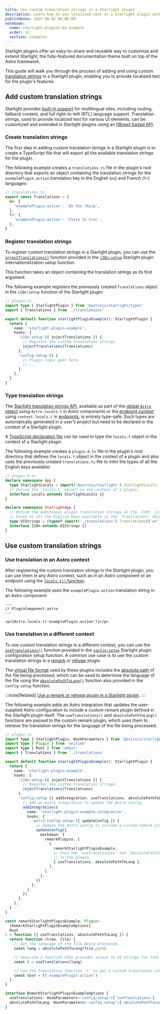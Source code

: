 ```yaml
---
title: Use custom translation strings in a Starlight plugin
description: Learn how to use localized text in a Starlight plugin with custom translation strings.
publishDate: 2025-06-02 06:00:00
notebook:
  name: starlight-plugins-by-example
  order: 11
  section: examples
---
```


Starlight plugins offer an easy-to-share and reusable way to customize and extend Starlight, the fully-featured documentation theme built on top of the Astro framework.

This guide will walk you through the process of adding and using custom [translation strings](https://starlight.astro.build/guides/i18n/#using-ui-translations) in a Starlight plugin, enabling you to provide localized text for the plugin's features.


<Prerequisites />

## Add custom translation strings

Starlight provides [built-in support](https://starlight.astro.build/guides/i18n/) for multilingual sites, including routing, fallback content, and full right-to-left (RTL) language support.
Translation strings, used to provide localized text for various UI elements, can be customized and extended in Starlight plugins using an [i18next-based API](https://www.i18next.com).

### Create translation strings

The first step in adding custom translation strings in a Starlight plugin is to create a TypeScript file that will export all the available translation strings for the plugin.

The following example creates a `translations.ts` file in the plugin's root directory that exports an object containing the translation strings for the `examplePlugin.action` translation key in the English (`en`) and French (`fr`) languages:

```ts
// translations.ts
export const Translations = {
  en: {
    'examplePlugin.action': 'Do the thing',
  },
  fr: {
    'examplePlugin.action': 'Faire le truc',
  },
}
```

### Register translation strings

To register custom translation strings in a Starlight plugin, you can use the [`injectTranslations()`](https://starlight.astro.build/reference/plugins/#injecttranslations) function provided in the [`i18n:setup`](https://starlight.astro.build/reference/plugins/#i18nsetup) Starlight plugin internationalization setup function.

This function takes an object containing the translation strings as its first argument.

The following example registers the previously created `Translations` object in the `i18n:setup` function of the Starlight plugin:

```ts / (injectTranslations) / {3,11}
// plugin.ts
import type { StarlightPlugin } from '@astrojs/starlight/types'
import { Translations } from './translations'

export default function starlightPluginExample(): StarlightPlugin {
  return {
    name: 'starlight-plugin-example',
    hooks: {
      'i18n:setup'({ injectTranslations }) {
        // Register the custom translation strings.
        injectTranslations(Translations)
      },
      'config:setup'() {
        // Plugin logic goes here.
        // ...
      },
    },
  }
}
```

### Type translation strings

The [Starlight translation strings API](https://starlight.astro.build/guides/i18n/#using-ui-translations), available as part of the [global `Astro` object](https://docs.astro.build/en/reference/api-reference/#locals) using `Astro.locals.t` in Astro components or the [endpoint context](https://docs.astro.build/en/reference/api-reference/#locals) using `context.locals.t` in [endpoints](https://docs.astro.build/en/guides/endpoints/), is entirely type-safe.
Such types are automatically generated in a user’s project but need to be declared in the context of a Starlight plugin.

A [TypeScript declaration file](https://www.typescriptlang.org/docs/handbook/declaration-files/introduction.html) can be used to type the `locals.t` object in the context of a Starlight plugin.

The following example creates a `plugin.d.ts` file in the plugin's root directory that defines the `locals.t` object in the context of a plugin and also uses the previously created `translations.ts` file to infer the types of all the English keys available:

```ts
// plugin.d.ts
declare namespace App {
  type StarlightLocals = import('@astrojs/starlight').StarlightLocals
  // Define the `locals.t` object in the context of a plugin.
  interface Locals extends StarlightLocals {}
}

declare namespace StarlightApp {
  // Define the additional plugin translation strings in the `I18n` interface
  // based on all the English keys available in the `Translations` object.
  type UIStrings = (typeof import('./translations').Translations)['en']
  interface I18n extends UIStrings {}
}
```

## Use custom translation strings

### Use translation in an Astro context

After registering the custom translation strings in the Starlight plugin, you can use them in any Astro context, such as in an Astro component or an endpoint using the [`locals.t()` function](https://starlight.astro.build/guides/i18n/#rendering-a-ui-string).

The following example uses the `examplePlugin.action` translation string in an Astro component:

```astro
---
// PluginComponent.astro
---

<p>{Astro.locals.t('examplePlugin.action')}</p>
```

### Use translation in a different context

To use custom translation strings in a different context, you can use the [`useTranslations()`](https://starlight.astro.build/reference/plugins/#usetranslations) function provided in the [`config:setup`](https://starlight.astro.build/reference/plugins/#configsetup) Starlight plugin configuration setup function.
A common use case is to use the custom translation strings in a [remark](https://github.com/remarkjs/remark) or [rehype](https://github.com/rehypejs/rehype) plugin.

The [virtual file format](https://github.com/vfile/vfile) used by these plugins includes the [absolute path](https://github.com/vfile/vfile#filepath) of the file being processed, which can be used to determine the language of the file using the [`absolutePathToLang()`](https://starlight.astro.build/reference/plugins/#absolutepathtolang) function also provided in the `config:setup` function.

:::note[Related]
[Use a remark or rehype plugin in a Starlight plugin](/notes/starlight-plugin-use-remark-rehype-plugin).
:::

The following example adds an Astro integration that updates the user-supplied Astro configuration to include a custom remark plugin defined in the Starlight plugin itself.
The `useTranslations()` and `absolutePathToLang()` functions are passed to the custom remark plugin, which uses them to retrieve the translation strings for the language of the file being processed.

```ts / (useTranslations, absolutePathToLang)/ {48,51,54}
// plugin.ts
import type { StarlightPlugin, HookParameters } from '@astrojs/starlight/types'
import type { Plugin } from 'unified'
import type { Root } from 'mdast'
import { Translations } from './translations'

export default function starlightPluginExample(): StarlightPlugin {
  return {
    name: 'starlight-plugin-example',
    hooks: {
      'i18n:setup'({ injectTranslations }) {
        // Register the custom translation strings.
        injectTranslations(Translations)
      },
      'config:setup'({ addIntegration, useTranslations, absolutePathToLang }) {
        // Add an Astro integration to update the Astro config.
        addIntegration({
          name: 'starlight-plugin-example-integration',
          hooks: {
            'astro:config:setup'({ updateConfig }) {
              // Update the Astro config to include a custom remark plugin.
              updateConfig({
                markdown: {
                  remarkPlugins: [
                    [
                      remarkStarlightPluginExample,
                      // Pass the `useTranslations` and `absolutePathToLang` functions
                      // to the plugin.
                      { useTranslations, absolutePathToLang },
                    ],
                  ],
                },
              })
            },
          },
        })
      },
    },
  }
}

const remarkStarlightPluginExample: Plugin<
  [RemarkStarlightPluginExampleOptions],
  Root
> = function ({ useTranslations, absolutePathToLang }) {
  return function (tree, file) {
    // Get the language of the file being processed.
    const lang = absolutePathToLang(file.path)

    // Generate a function that provides access to UI strings for that language.
    const t = useTranslations(lang)

    // Use the translation function `t` to get a custom translation string.
    const text = t('examplePlugin.action')
  }
}

interface RemarkStarlightPluginExampleOptions {
  useTranslations: HookParameters<'config:setup'>['useTranslations']
  absolutePathToLang: HookParameters<'config:setup'>['absolutePathToLang']
}
```


<Outro />
